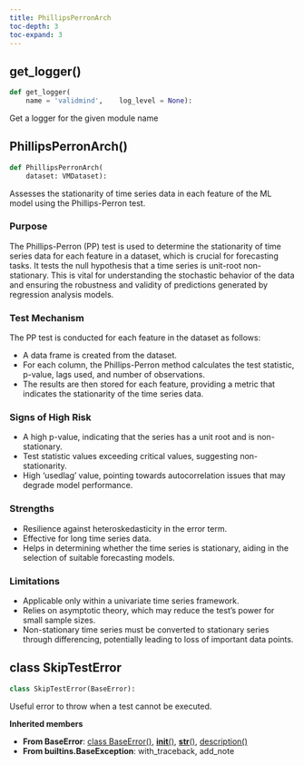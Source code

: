 ```yaml
---
title: PhillipsPerronArch
toc-depth: 3
toc-expand: 3
---
```


## get_logger[()]{.muted}

```python
def get_logger(
    name = 'validmind',    log_level = None):
```

Get a logger for the given module name

## PhillipsPerronArch[()]{.muted}

```python
def PhillipsPerronArch(
    dataset: VMDataset):
```

Assesses the stationarity of time series data in each feature of the ML model using the Phillips-Perron test.

### Purpose

The Phillips-Perron (PP) test is used to determine the stationarity of time series data for each feature in a dataset, which is crucial for forecasting tasks. It tests the null hypothesis that a time series is unit-root non-stationary. This is vital for understanding the stochastic behavior of the data and ensuring the robustness and validity of predictions generated by regression analysis models.

### Test Mechanism

The PP test is conducted for each feature in the dataset as follows:

- A data frame is created from the dataset.
- For each column, the Phillips-Perron method calculates the test statistic, p-value, lags used, and number of observations.
- The results are then stored for each feature, providing a metric that indicates the stationarity of the time series data.

### Signs of High Risk

- A high p-value, indicating that the series has a unit root and is non-stationary.
- Test statistic values exceeding critical values, suggesting non-stationarity.
- High 'usedlag' value, pointing towards autocorrelation issues that may degrade model performance.

### Strengths

- Resilience against heteroskedasticity in the error term.
- Effective for long time series data.
- Helps in determining whether the time series is stationary, aiding in the selection of suitable forecasting models.

### Limitations

- Applicable only within a univariate time series framework.
- Relies on asymptotic theory, which may reduce the test’s power for small sample sizes.
- Non-stationary time series must be converted to stationary series through differencing, potentially leading to loss of important data points.

## [class]{.muted} SkipTestError

```python
class SkipTestError(BaseError):
```

Useful error to throw when a test cannot be executed.

**Inherited members**

- **From BaseError**: [class BaseError[()]{.muted}](#class-baseerror), [__init__[()]{.muted}](#__init__), [__str__[()]{.muted}](#__str__), [description[()]{.muted}](#description)
- **From builtins.BaseException**: with_traceback, add_note

